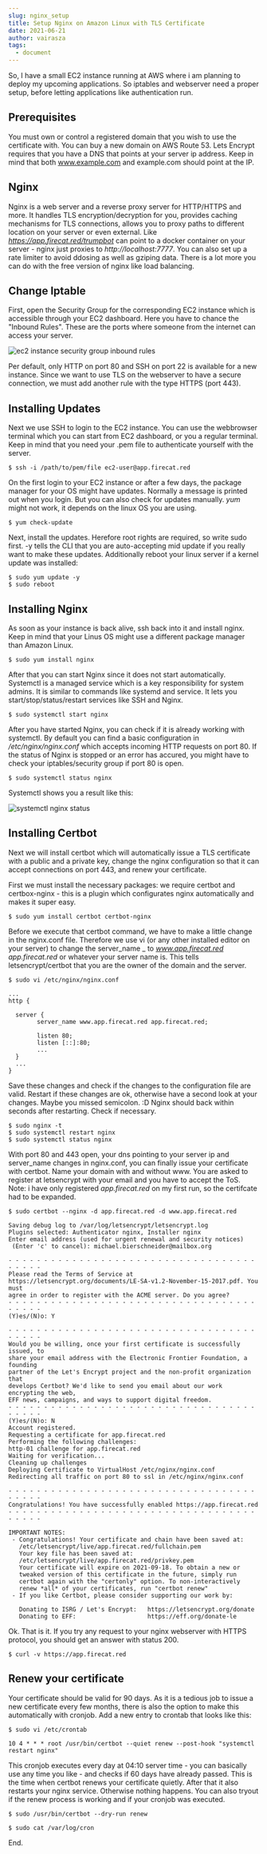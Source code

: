 ```yaml
---
slug: nginx_setup
title: Setup Nginx on Amazon Linux with TLS Certificate
date: 2021-06-21
author: vairasza
tags:
  - document
---
```

So, I have a small EC2 instance running at AWS where i am planning to deploy my upcoming applications. So iptables and webserver need a proper setup, before letting applications like authentication run.

## Prerequisites

You must own or control a registered domain that you wish to use the certificate with. You can buy a new domain on AWS Route 53. Lets Encrypt requires that you have a DNS that points at your server ip address. Keep in mind that both www.example.com and example.com should point at the IP.

## Nginx

Nginx is a web server and a reverse proxy server for HTTP/HTTPS and more. It handles TLS encryption/decryption for you, provides caching mechanisms for TLS connections, allows you to proxy paths to different location on your server or even external. Like *https://app.firecat.red/trumpbot* can point to a docker container on your server - nginx just proxies to *http://localhost:7777*. You can also set up a rate limiter to avoid ddosing as well as gziping data. There is a lot more you can do with the free version of nginx like load balancing.

## Change Iptable

First, open the Security Group for the corresponding EC2 instance which is accessible through your EC2 dashboard. Here you have to chance the "Inbound Rules". These are the ports where someone from the internet can access your server.

![ec2 instance security group inbound rules](/images/screenshot-2021-06-21-at-21.08.00.png)

Per default, only HTTP on port 80 and SSH on port 22 is available for a new instance. Since we want to use TLS on the webserver to have a secure connection, we must add another rule with the type HTTPS (port 443).

## Installing Updates

Next we use SSH to login to the EC2 instance. You can use the webbrowser terminal which you can start from EC2 dashboard, or you a regular terminal. Keep in mind that you need your .pem file to authenticate yourself with the server.

```shell
$ ssh -i /path/to/pem/file ec2-user@app.firecat.red
```

On the first login to your EC2 instance or after a few days, the package manager for your OS might have updates. Normally a message is printed out when you login. But you can also check for updates manually. *yum* might not work, it depends on the linux OS you are using.

```shell
$ yum check-update
```

Next, install the updates. Herefore root rights are required, so write sudo first. -y tells the CLI that you are auto-accepting mid update if you really want to make these updates. Additionally reboot your linux server if a kernel update was installed:

```shell
$ sudo yum update -y
$ sudo reboot
```

## Installing Nginx

As soon as your instance is back alive, ssh back into it and install nginx. Keep in mind that your Linus OS might use a different package manager than Amazon Linux. 

```shell
$ sudo yum install nginx
```

After that you can start Nginx since it does not start automatically. Systemctl is a managed service which is a key responsibility for system admins. It is similar to commands like systemd and service. It lets you start/stop/status/restart services like SSH and Nginx. 

```shell
$ sudo systemctl start nginx
```

After you have started Nginx, you can check if it is already working with systemctl. By default you can find a basic configuration in */etc/nginx/nginx.conf* which accepts incoming HTTP requests on port 80. If the status of Nginx is stopped or an error has accured, you might have to check your iptables/security group if port 80 is open.

```shell
$ sudo systemctl status nginx
```

Systemctl shows you a result like this:

![systemctl nginx status](/images/screenshot-2021-06-21-at-22.33.58.png)

## Installing Certbot

Next we will install certbot which will automatically issue a TLS certificate with a public and a private key, change the nginx configuration so that it can accept connections on port 443, and renew your certificate.

First we must install the necessary packages: we require certbot and certbox-nginx - this is a plugin which configurates nginx automatically and makes it super easy.

```shell
$ sudo yum install certbot certbot-nginx
```

Before we execute that certbot command, we have to make a little change in the nginx.conf file. Therefore we use vi (or any other installed editor on your server) to change the server\_name \_ to *www.app.firecat.red app.firecat.red* or whatever your server name is. This tells letsencrypt/certbot that you are the owner of the domain and the server.

```shell
$ sudo vi /etc/nginx/nginx.conf
```

```nginx
...
http {

  server {
        server_name www.app.firecat.red app.firecat.red;

        listen 80;
        listen [::]:80;
        ...
  }
  ...
}
```

Save these changes and check if the changes to the configuration file are valid. Restart if these changes are ok, otherwise have a second look at your changes. Maybe you missed semicolon. :D Nginx should back within seconds after restarting. Check if necessary.

```shell
$ sudo nginx -t
$ sudo systemctl restart nginx
$ sudo systemctl status nginx
```

With port 80 and 443 open, your dns pointing to your server ip and server_name changes in nginx.conf, you can finally issue your certificate with certbot. Name your domain with and without www. You are asked to register at letsencrypt with your email and you have to accept the ToS. Note: i have only registered *app.firecat.red* on my first run, so the certifcate had to be expanded.

```shell
$ sudo certbot --nginx -d app.firecat.red -d www.app.firecat.red

Saving debug log to /var/log/letsencrypt/letsencrypt.log
Plugins selected: Authenticator nginx, Installer nginx
Enter email address (used for urgent renewal and security notices)
 (Enter 'c' to cancel): michael.bierschneider@mailbox.org

- - - - - - - - - - - - - - - - - - - - - - - - - - - - - - - - - - - - - - - -
Please read the Terms of Service at
https://letsencrypt.org/documents/LE-SA-v1.2-November-15-2017.pdf. You must
agree in order to register with the ACME server. Do you agree?
- - - - - - - - - - - - - - - - - - - - - - - - - - - - - - - - - - - - - - - -
(Y)es/(N)o: Y

- - - - - - - - - - - - - - - - - - - - - - - - - - - - - - - - - - - - - - - -
Would you be willing, once your first certificate is successfully issued, to
share your email address with the Electronic Frontier Foundation, a founding
partner of the Let's Encrypt project and the non-profit organization that
develops Certbot? We'd like to send you email about our work encrypting the web,
EFF news, campaigns, and ways to support digital freedom.
- - - - - - - - - - - - - - - - - - - - - - - - - - - - - - - - - - - - - - - -
(Y)es/(N)o: N
Account registered.
Requesting a certificate for app.firecat.red
Performing the following challenges:
http-01 challenge for app.firecat.red
Waiting for verification...
Cleaning up challenges
Deploying Certificate to VirtualHost /etc/nginx/nginx.conf
Redirecting all traffic on port 80 to ssl in /etc/nginx/nginx.conf

- - - - - - - - - - - - - - - - - - - - - - - - - - - - - - - - - - - - - - - -
Congratulations! You have successfully enabled https://app.firecat.red
- - - - - - - - - - - - - - - - - - - - - - - - - - - - - - - - - - - - - - - -

IMPORTANT NOTES:
 - Congratulations! Your certificate and chain have been saved at:
   /etc/letsencrypt/live/app.firecat.red/fullchain.pem
   Your key file has been saved at:
   /etc/letsencrypt/live/app.firecat.red/privkey.pem
   Your certificate will expire on 2021-09-18. To obtain a new or
   tweaked version of this certificate in the future, simply run
   certbot again with the "certonly" option. To non-interactively
   renew *all* of your certificates, run "certbot renew"
 - If you like Certbot, please consider supporting our work by:

   Donating to ISRG / Let's Encrypt:   https://letsencrypt.org/donate
   Donating to EFF:                    https://eff.org/donate-le
```

Ok. That is it. If you try any request to your nginx webserver with HTTPS protocol, you should get an answer with status 200.

```shell
$ curl -v https://app.firecat.red
```

## Renew your certificate

Your certificate should be valid for 90 days. As it is a tedious job to issue a new certificate every few months, there is also the option to make this automatically with cronjob. Add a new entry to crontab that looks like this:

```shell
$ sudo vi /etc/crontab
```

```shell
10 4 * * * root /usr/bin/certbot --quiet renew --post-hook "systemctl restart nginx"
```

This cronjob executes every day at 04:10 server time - you can basically use any time you like - and checks if 60 days have already passed. This is the time when certbot renews your certificate quietly. After that it also restarts your nginx service. Otherwise nothing happens. You can also tryout if the renew process is working and if your cronjob was executed.

```
$ sudo /usr/bin/certbot --dry-run renew

$ sudo cat /var/log/cron
```

End.